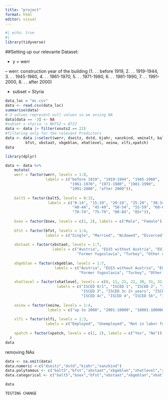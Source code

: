 ```yaml
---
title: "project"
format: html
editor: visual
---
```

```r
#| echo: true
#| 
library(tidyverse)
```

##Setting up our relevante Dataset:

- y = werr 

-- werr: construction year of the building (1. . . before 1919, 2. . . 1919-1944, 3. . . 1945-1960, 4. . . 1961-1970,
5. . . 1971-1980, 6. . . 1981-1990, 7. . . 1991-2000, 8. . . after 2000)

- subset = Styria
```r
data_loc = "mc.csv"
data <- read.csv(data_loc)
summarise(data)
#-3 values represent null values so we assing NA
data[data == -3] <- NA
#subset = styria -> NUTS2 = AT22
data <- data |> filter(xnuts2 == 22)
#filtering only for the relevant Predictors
data <- data |>select(werr, dseitz, dstd, kjahr, xanzkind, xminalt, balt5, bsex, 
         bfst, xbstaat, xbgeblan, xhatlevel, xeinw, xlfi,xpatch)
data

```
```r
library(dplyr)

data <- data %>%
    mutate(
    werr = factor(werr, levels = 1:8, 
                  labels = c("before 1919", "1919-1944", "1945-1960", 
                             "1961-1970", "1971-1980", "1981-1990", 
                             "1991-2000", "after 2000")),
    
    balt5 = factor(balt5, levels = 0:15, 
                   labels = c("0-14", "15-19", "20-24", "25-29", "30-34", "35-39", 
                              "40-44", "45-49", "50-54", "55-59", "60-64", "65-69", 
                              "70-74", "75-79", "80-84", "85+")),
    
    bsex = factor(bsex, levels = c(1, 2), labels = c("Male", "Female")),
    
    bfst = factor(bfst, levels = 1:4, 
                  labels = c("Single", "Married", "Widowed", "Divorced")),
    
    xbstaat = factor(xbstaat, levels = 1:7, 
                     labels = c("Austria", "EU15 without Austria", "EU15 10 new members", 
                                "Former Yugoslavia", "Turkey", "Other countries", "Bulgaria/Romania")),
    
    xbgeblan = factor(xbgeblan, levels = 1:7, 
                      labels = c("Austria", "EU15 without Austria", "EU15 10 new members", 
                                 "Former Yugoslavia", "Turkey", "Other countries", "Bulgaria/Romania")),
    
    xhatlevel = factor(xhatlevel, levels = c(0, 11, 21, 22, 30, 31, 32, 41, 42, 43, 51, 52, 60, 99), 
                       labels = c("ISCED 0/1", "ISCED 1", "ISCED 2", "ISCED 3c <2 years", 
                                  "ISCED 3", "ISCED 3c 2+ years", "ISCED 3a, b", "ISCED 4a, b", 
                                  "ISCED 4c", "ISCED 4", "ISCED 5b", "ISCED 5a", "ISCED 6", "Not applicable")),
    
    xeinw = factor(xeinw, levels = 1:4, 
                   labels = c("up to 2000", "2001-10000", "10001-100000", "100001+")),
    
    xlfi = factor(xlfi, levels = 1:3, 
                  labels = c("Employed", "Unemployed", "Not in labor force")),
    
    xpatch = factor(xpatch, levels = c(1, 2), labels = c("Yes", "No"))
  )
data

```

removing NAs


```r
data <- na.omit(data)
data.numeric <-c("dseitz","dstd","kjahr","xanzkind")
data.polytomous <- c("balt5","bfst","xbstaat","xbgeblan","xhatlevel","xeinw","xlfi")
data.categorical <- c("balt5","bsex","bfst","xbstaat","xbgeblan","xhatlevel","xeinw","xlfi","xpatch")

data
```



```r
TESTING CHANGE
```

